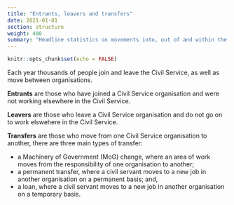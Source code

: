 ```yaml
---
title: "Entrants, leavers and transfers"
date: 2021-01-01
section: structure
weight: 400
summary: "Headline statistics on movements into, out of and within the Civil Service"
---
```


```r
knitr::opts_chunk$set(echo = FALSE)
```

Each year thousands of people join and leave the Civil Service, as well as move between organisations.

**Entrants** are those who have joined a Civil Service organisation and were not working elsewhere in the Civil Service.

**Leavers** are those who leave a Civil Service organisation and do not go on to work elswehere in the Civil Service.

**Transfers** are those who move from one Civil Service organisation to another, there are three main types of transfer:

- a Machinery of Government (MoG) change, where an area of work moves from the responsibility of one organisation to another;
- a permanent transfer, where a civil servant moves to a new job in another organisation on a permanent basis; and,
- a loan, where a civil servant moves to a new job in another organisation on a temporary basis.


